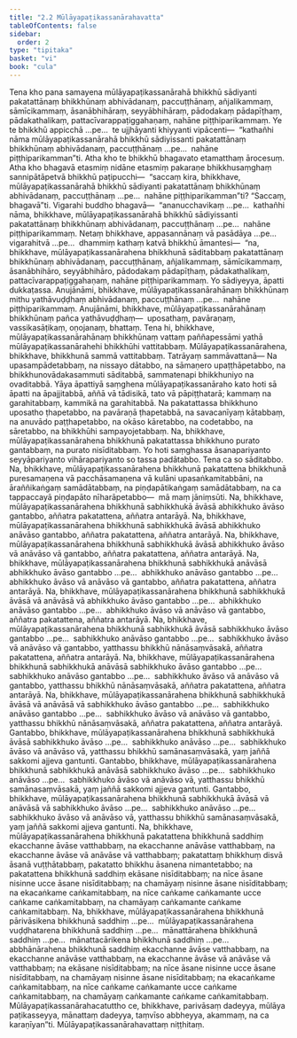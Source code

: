 ```yaml
---
title: "2.2 Mūlāyapaṭikassanārahavatta"
tableOfContents: false
sidebar:
  order: 2
type: "tipitaka"
basket: "vi"
book: "cula"
---
```



<DynamicBreadcrumb />

<Division number="86" book="cula" bookNo="4" page="88">

<Paragraph number="407" book="cula">
Tena kho pana samayena mūlāyapaṭikassanārahā bhikkhū sādiyanti pakatattānaṃ bhikkhūnaṃ abhivādanaṃ, paccuṭṭhānaṃ, añjalikammaṃ, sāmīcikammaṃ, āsanābhihāraṃ, seyyābhihāraṃ, pādodakaṃ pādapīṭhaṃ, pādakathalikaṃ, pattacīvarappaṭiggahaṇaṃ, nahāne piṭṭhiparikammaṃ. Ye te bhikkhū appicchā …pe…  te ujjhāyanti khiyyanti vipācenti—  “kathañhi nāma mūlāyapaṭikassanārahā bhikkhū sādiyissanti pakatattānaṃ bhikkhūnaṃ abhivādanaṃ, paccuṭṭhānaṃ …pe…  nahāne piṭṭhiparikamman”ti. Atha kho te bhikkhū bhagavato etamatthaṃ ārocesuṃ.
</Paragraph>

<Paragraph number="408" book="cula">
Atha kho bhagavā etasmiṃ nidāne etasmiṃ pakaraṇe bhikkhusaṃghaṃ sannipātāpetvā bhikkhū paṭipucchi—  “saccaṃ kira, bhikkhave, mūlāyapaṭikassanārahā bhikkhū sādiyanti pakatattānaṃ bhikkhūnaṃ abhivādanaṃ, paccuṭṭhānaṃ …pe…  nahāne piṭṭhiparikamman”ti? “Saccaṃ, bhagavā”ti. Vigarahi buddho bhagavā—  “ananucchavikaṃ …pe…  kathañhi nāma, bhikkhave, mūlāyapaṭikassanārahā bhikkhū sādiyissanti pakatattānaṃ bhikkhūnaṃ abhivādanaṃ, paccuṭṭhānaṃ …pe…  nahāne piṭṭhiparikammaṃ. Netaṃ bhikkhave, appasannānaṃ vā pasādāya …pe…  vigarahitvā …pe…  dhammiṃ kathaṃ katvā bhikkhū āmantesi—  “na, bhikkhave, mūlāyapaṭikassanārahena bhikkhunā sāditabbaṃ pakatattānaṃ bhikkhūnaṃ abhivādanaṃ, paccuṭṭhānaṃ, añjalikammaṃ, sāmīcikammaṃ, āsanābhihāro, seyyābhihāro, pādodakaṃ pādapīṭhaṃ, pādakathalikaṃ, pattacīvarappaṭiggahaṇaṃ, nahāne piṭṭhiparikammaṃ. Yo sādiyeyya, āpatti dukkaṭassa. Anujānāmi, bhikkhave, mūlāyapaṭikassanārahānaṃ bhikkhūnaṃ mithu yathāvuḍḍhaṃ abhivādanaṃ, paccuṭṭhānaṃ …pe…  nahāne piṭṭhiparikammaṃ. Anujānāmi, bhikkhave, mūlāyapaṭikassanārahānaṃ bhikkhūnaṃ pañca yathāvuḍḍhaṃ—  uposathaṃ, pavāraṇaṃ, vassikasāṭikaṃ, oṇojanaṃ, bhattaṃ. Tena hi, bhikkhave, mūlāyapaṭikassanārahānaṃ bhikkhūnaṃ vattaṃ paññapessāmi yathā mūlāyapaṭikassanārahehi bhikkhūhi vattitabbaṃ.
</Paragraph>

</Division>
<Division number="87" book="cula" bookNo="4" page="89">

<Paragraph number="409" book="cula">
Mūlāyapaṭikassanārahena, bhikkhave, bhikkhunā sammā vattitabbaṃ. Tatrāyaṃ sammāvattanā—
</Paragraph>

<Paragraph number="410" book="cula">
Na upasampādetabbaṃ, na nissayo dātabbo, na sāmaṇero upaṭṭhāpetabbo, na bhikkhunovādakasammuti sāditabbā, sammatenapi bhikkhuniyo na ovaditabbā. Yāya āpattiyā saṃghena mūlāyapaṭikassanāraho kato hoti sā āpatti na āpajjitabbā, aññā vā tādisikā, tato vā pāpiṭṭhatarā; kammaṃ na garahitabbaṃ, kammikā na garahitabbā. Na pakatattassa bhikkhuno uposatho ṭhapetabbo, na pavāraṇā ṭhapetabbā, na savacanīyaṃ kātabbaṃ, na anuvādo paṭṭhapetabbo, na okāso kāretabbo, na codetabbo, na sāretabbo, na bhikkhūhi sampayojetabbaṃ.
</Paragraph>

<Paragraph number="411" book="cula">
Na, bhikkhave, mūlāyapaṭikassanārahena bhikkhunā pakatattassa bhikkhuno purato gantabbaṃ, na purato nisīditabbaṃ. Yo hoti saṃghassa āsanapariyanto seyyāpariyanto vihārapariyanto so tassa padātabbo. Tena ca so sāditabbo.
</Paragraph>

<Paragraph number="412" book="cula">
Na, bhikkhave, mūlāyapaṭikassanārahena bhikkhunā pakatattena bhikkhunā puresamaṇena vā pacchāsamaṇena vā kulāni upasaṅkamitabbāni, na āraññikaṅgaṃ samādātabbaṃ, na piṇḍapātikaṅgaṃ samādātabbaṃ, na ca tappaccayā piṇḍapāto nīharāpetabbo—  mā maṃ jāniṃsūti.
</Paragraph>

<Paragraph number="413" book="cula">
Na, bhikkhave, mūlāyapaṭikassanārahena bhikkhunā sabhikkhukā āvāsā abhikkhuko āvāso gantabbo, aññatra pakatattena, aññatra antarāyā.
</Paragraph>

<Paragraph number="414" book="cula">
Na, bhikkhave, mūlāyapaṭikassanārahena bhikkhunā sabhikkhukā āvāsā abhikkhuko anāvāso gantabbo, aññatra pakatattena, aññatra antarāyā.
</Paragraph>

<Paragraph number="415" book="cula">
Na, bhikkhave, mūlāyapaṭikassanārahena bhikkhunā sabhikkhukā āvāsā abhikkhuko āvāso vā anāvāso vā gantabbo, aññatra pakatattena, aññatra antarāyā.
</Paragraph>

<Paragraph number="416" book="cula">
Na, bhikkhave, mūlāyapaṭikassanārahena bhikkhunā sabhikkhukā anāvāsā abhikkhuko āvāso gantabbo …pe…  abhikkhuko anāvāso gantabbo …pe…  abhikkhuko āvāso vā anāvāso vā gantabbo, aññatra pakatattena, aññatra antarāyā.
</Paragraph>

<Paragraph number="417" book="cula">
Na, bhikkhave, mūlāyapaṭikassanārahena bhikkhunā sabhikkhukā āvāsā vā anāvāsā vā abhikkhuko āvāso gantabbo …pe…  abhikkhuko anāvāso gantabbo …pe…  abhikkhuko āvāso vā anāvāso vā gantabbo, aññatra pakatattena, aññatra antarāyā.
</Paragraph>

<Paragraph number="418" book="cula">
Na, bhikkhave, mūlāyapaṭikassanārahena bhikkhunā sabhikkhukā āvāsā sabhikkhuko āvāso gantabbo …pe…  sabhikkhuko anāvāso gantabbo …pe…  sabhikkhuko āvāso vā anāvāso vā gantabbo, yatthassu bhikkhū nānāsaṃvāsakā, aññatra pakatattena, aññatra antarāyā.
</Paragraph>

<Paragraph number="419" book="cula">
Na, bhikkhave, mūlāyapaṭikassanārahena bhikkhunā sabhikkhukā anāvāsā sabhikkhuko āvāso gantabbo …pe…  sabhikkhuko anāvāso gantabbo …pe…  sabhikkhuko āvāso vā anāvāso vā gantabbo, yatthassu bhikkhū nānāsaṃvāsakā, aññatra pakatattena, aññatra antarāyā.
</Paragraph>

<Paragraph number="420" book="cula">
Na, bhikkhave, mūlāyapaṭikassanārahena bhikkhunā sabhikkhukā āvāsā vā anāvāsā vā sabhikkhuko āvāso gantabbo …pe…  sabhikkhuko anāvāso gantabbo …pe…  sabhikkhuko āvāso vā anāvāso vā gantabbo, yatthassu bhikkhū nānāsaṃvāsakā, aññatra pakatattena, aññatra antarāyā.
</Paragraph>

<Paragraph number="421" book="cula">
Gantabbo, bhikkhave, mūlāyapaṭikassanārahena bhikkhunā sabhikkhukā āvāsā sabhikkhuko āvāso …pe…  sabhikkhuko anāvāso …pe…  sabhikkhuko āvāso vā anāvāso vā, yatthassu bhikkhū samānasaṃvāsakā, yaṃ jaññā sakkomi ajjeva gantunti.
</Paragraph>

<Paragraph number="422" book="cula">
Gantabbo, bhikkhave, mūlāyapaṭikassanārahena bhikkhunā sabhikkhukā anāvāsā sabhikkhuko āvāso …pe…  sabhikkhuko anāvāso …pe…  sabhikkhuko āvāso vā anāvāso vā, yatthassu bhikkhū samānasaṃvāsakā, yaṃ jaññā sakkomi ajjeva gantunti.
</Paragraph>

<Paragraph number="423" book="cula">
Gantabbo, bhikkhave, mūlāyapaṭikassanārahena bhikkhunā sabhikkhukā āvāsā vā anāvāsā vā sabhikkhuko āvāso …pe…  sabhikkhuko anāvāso …pe…  sabhikkhuko āvāso vā anāvāso vā, yatthassu bhikkhū samānasaṃvāsakā, yaṃ jaññā sakkomi ajjeva gantunti.
</Paragraph>

<Paragraph number="424" book="cula">
Na, bhikkhave, mūlāyapaṭikassanārahena bhikkhunā pakatattena bhikkhunā saddhiṃ ekacchanne āvāse vatthabbaṃ, na ekacchanne anāvāse vatthabbaṃ, na ekacchanne āvāse vā anāvāse vā vatthabbaṃ; pakatattaṃ bhikkhuṃ disvā āsanā vuṭṭhātabbaṃ, pakatatto bhikkhu āsanena nimantetabbo; na pakatattena bhikkhunā saddhiṃ ekāsane nisīditabbaṃ; na nīce āsane nisinne ucce āsane nisīditabbaṃ; na chamāyaṃ nisinne āsane nisīditabbaṃ; na ekacaṅkame caṅkamitabbaṃ, na nīce caṅkame caṅkamante ucce caṅkame caṅkamitabbaṃ, na chamāyaṃ caṅkamante caṅkame caṅkamitabbaṃ.
</Paragraph>

<Paragraph number="425" book="cula">
Na, bhikkhave, mūlāyapaṭikassanārahena bhikkhunā pārivāsikena bhikkhunā saddhiṃ …pe…  mūlāyapaṭikassanārahena vuḍḍhatarena bhikkhunā saddhiṃ …pe…  mānattārahena bhikkhunā saddhiṃ …pe…  mānattacārikena bhikkhunā saddhiṃ …pe…  abbhānārahena bhikkhunā saddhiṃ ekacchanne āvāse vatthabbaṃ, na ekacchanne anāvāse vatthabbaṃ, na ekacchanne āvāse vā anāvāse vā vatthabbaṃ; na ekāsane nisīditabbaṃ; na nīce āsane nisinne ucce āsane nisīditabbaṃ, na chamāyaṃ nisinne āsane nisīditabbaṃ; na ekacaṅkame caṅkamitabbaṃ, na nīce caṅkame caṅkamante ucce caṅkame caṅkamitabbaṃ, na chamāyaṃ caṅkamante caṅkame caṅkamitabbaṃ.
</Paragraph>

<Paragraph number="426" book="cula">
Mūlāyapaṭikassanārahacatuttho ce, bhikkhave, parivāsaṃ dadeyya, mūlāya paṭikasseyya, mānattaṃ dadeyya, taṃvīso abbheyya, akammaṃ, na ca karaṇīyan”ti.

</Paragraph>
</Division>

<Paragraph number="427" type="center" book="cula">
Mūlāyapaṭikassanārahavattaṃ niṭṭhitaṃ.
</Paragraph>